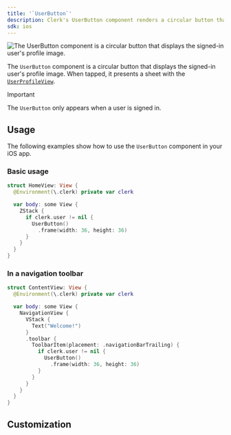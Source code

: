 ```yaml
---
title: '`UserButton`'
description: Clerk's UserButton component renders a circular button that displays the current user's profile image and opens the user profile when tapped.
sdk: ios
---
```


![The UserButton component is a circular button that displays the signed-in user's profile image.](/docs/images/ui-components/ios-user-button.png)

The `UserButton` component is a circular button that displays the signed-in user's profile image. When tapped, it presents a sheet with the [`UserProfileView`](/docs/references/ios/user-profile-view).

> [!IMPORTANT]
> The `UserButton` only appears when a user is signed in.

## Usage

The following examples show how to use the `UserButton` component in your iOS app.

### Basic usage

```swift
struct HomeView: View {
  @Environment(\.clerk) private var clerk

  var body: some View {
    ZStack {
      if clerk.user != nil {
        UserButton()
          .frame(width: 36, height: 36)
      }
    }
  }
}
```

### In a navigation toolbar

```swift
struct ContentView: View {
  @Environment(\.clerk) private var clerk

  var body: some View {
    NavigationView {
      VStack {
        Text("Welcome!")
      }
      .toolbar {
        ToolbarItem(placement: .navigationBarTrailing) {
          if clerk.user != nil {
            UserButton()
              .frame(width: 36, height: 36)
          }
        }
      }
    }
  }
}
```

## Customization

<Include src="_partials/ios/customization" />
